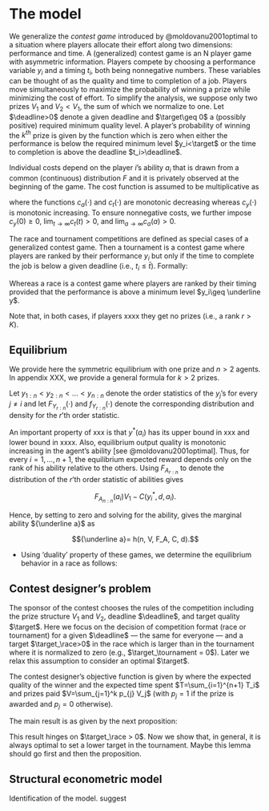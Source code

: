 

The model
=========

We generalize the _contest game_ introduced by @moldovanu2001optimal to a situation where players allocate their effort along two dimensions: performance and time. A (generalized) contest game is an N player game with asymmetric information. Players compete by choosing a performance variable $y_i$ and a timing $t_i$, both being nonnegative numbers. These variables can be thought of as the quality and time to completion of a job. Players move simultaneously to maximize the probability of winning a prize while minimizing the cost of effort. To simplify the analysis, we suppose only two prizes $V_1$ and $V_2< V_1$, the sum of which we normalize to one. Let $\deadline>0$ denote a given deadline and $\target\geq 0$ a (possibly positive) required minimum quality level. A player's probability of winning the $k^{th}$ prize is given by the function 
\begin{equation}
  \Pr(\text{player }i\text{ wins }V_k) = p_{k}(y_i, t_i; y_1,..., y_N, t_1, ..., t_N)
\end{equation} 
which is zero when either the performance is below the required minimum level $y_i<\target$ or the time to completion is above the deadline $t_i>\deadline$. 

Individual costs depend on the player $i$'s ability $a_i$ that is drawn from a common (continuous) distribution $F$ and it is privately observed at the beginning of the game.
The cost function is assumed to be multiplicative as 
\begin{equation}
  C(a_i, y_i, t_i) = c_a(a_i) c_y(y_i) c_t(t_i)
\end{equation}

where the functions $c_a(\cdot)$ and $c_t(\cdot)$ are monotonic decreasing whereas $c_{y}(\cdot)$ is monotonic increasing. To ensure nonnegative costs, we further impose $c_{y}(0)\geq 0$, $\lim_{t\rightarrow \infty}c_{t}(t)>0$, and $\lim_{a\rightarrow \infty}c_{a}(a)>0$. 

<!-- 
The goal for each player is If the timing is above a given deadline $d>0$ or the performance is below a certain level $q>0$, the player gets zero utility. Otherwise, the player is given a rank based on his performance and timing. 
 A contest is xxxx. Ranked . 
 -->

The race and tournament competitions are defined as special cases of a generalized contest game.  Then a tournament is a contest game where players are ranked by their performance  $y_i$ but only if the time to complete the job is below a given deadline (i.e., $t_i \leq \bar{t}$). Formally: 

<!-- In a tournament, the agent having achieved the highest output quality within the deadline gets the first prize, the agent having achieved the second highest output quality gets the second prize, and so on. In a race, by contrast, the first agent to achieve an output quality of at least ${\bar y}$ within the deadline wins the first prize, the second to achieve the same target gets the second prize, and so on. -->

\begin{definition}
Let xxx denote the $N-1-k$ order statistic. A tournament is a contest game where the probability of winning the $k^{th}$ prize is 
\begin{equation}
  p_{k} = \Pr(y_i=xxxx\text{ and }t_i\leq \bar{t}). 
\end{equation}
\end{definition}

Whereas a race is a contest game where players are ranked by their timing provided that the performance is above a minimum level $y_i\geq \underline y$.

\begin{definition}
Let xxx denote the $N-1-k$ order statistic. A race is a contest game where the probability of winning the $k^{th}$ prize is 
\begin{equation}
  p_{k} = \Pr(t_i=xxxx\text{ and }q_i\geq \underline{y}). 
\end{equation}
\end{definition}

Note that, in both cases, if players xxxx they get no prizes (i.e., a rank $r > K$). 


Equilibrium
-------------

We provide here the symmetric equilibrium with one prize and $n>2$
agents. In appendix XXX, we provide a general formula for $k>2$ prizes.

Let $y_{1:n} < y_{2:n} < ... < y_{n:n}$ denote the order statistics of
the $y_j$’s for every $j\neq i$ and let ${F_{Y_{r:n}}}(\cdot)$ and
${f_{Y_{r:n}}}(\cdot)$ denote the corresponding distribution and density
for the $r$’th order statistic.

\begin{proposition}
In a tournament, the unique symmetric equilibrium of the model gives,
for every $i=1, ..., N$, the optimal time to completion $t^*(a_i)$ equal
to the deadline $\bar{t}$ and the optimal output quality $y^*(a_i)$ as
\begin{equation}
 \label{eq: optimal bid tournament}
  y^*(a_i) =  V_1 \int_{a_i}^\infty {f_{Y_{n:n}}} (z) dz
\end{equation}
if ${a_i}\geq \underline a$ (see @moldovanu2001optimal), and zero otherwise.
\end{proposition}

An important property of xxx is that $y^*(a_i)$ has its upper bound in xxx and
lower bound in xxxx. Also, equilibrium output quality is monotonic
increasing in the agent’s ability [see @moldovanu2001optimal]. Thus, for
every $i=1, ..., n+1$, the equilibrium expected reward depends only on
the rank of his ability relative to the others. Using ${F_{A_{r:n}}}$ to
denote the distribution of the $r$’th order statistic of abilities gives

$$\label{eq: expected payoffs tournament}
  {F_{A_{n:n}}}(a_i) V_1  - C(y_i^*, d, a_i).$$

Hence, by setting to zero and solving for the ability, gives the
marginal ability ${\underline a}$ as

$${\underline a}= h(n, V, F_A, C, d).$$


- Using 'duality' property of these games, we determine the equilibrium behavior in a race as follows: 

\begin{proposition}
  Equilibrium behavior in a race is XXXX
\end{proposition}


Contest designer's problem
---------------------------

The sponsor of the contest chooses the rules of the competition
including the prize structure $V_1$ and $V_2$, deadline $\deadline$, and target
quality $\target$. Here we focus on the decision of competition format (race or tournament) for a given $\deadline$ --- the same for everyone --- and a target $\target_\race>0$ in the race which is larger than in the tournament where it is normalized to zero (e.g., $\target_\tournament = 0$). Later we relax this assumption to consider an optimal $\target$. 

The contest designer's objective function is given by 
\begin{equation}
\begin{array}{ll}
    \mbox{maximize} & \int_{0}^{\infty} y^*(x) dF_{n:n}(x)
      - \tau \int_{0}^{\infty} t^*(x) dF_{n:n}(x) 
      - 1
  \end{array}
\end{equation}
where the expected quality of the winner and the expected time spent $T=\sum_{i=1}^{n+1} T_i$ and prizes paid $V=\sum_{j=1}^k p_{j} V_j$ (with $p_j=1$ if the prize is awarded
and $p_j=0$ otherwise).


The main result is as given by the next proposition: 

\begin{proposition}
Given x, y, z, the optimal choice for the contest design is to pick a race when 
\begin{equation}
  \tau > \frac{\Delta y^*} {\Delta t^*} 
\end{equation}
and otherwise to pick the tournament.
\end{proposition}

This result hinges on $\target_\race > 0$. Now we show that, in general, it is always optimal to set a lower target in the tournament.  Maybe this lemma should go first and then the proposition. 

\begin{lemma}
Given x,y,z, it is optimal for the contest designer to choose $\target_\race > \target_\tournament$. 
\end{lemma}



Structural econometric model
----------------------------


Identification of the model. suggest

